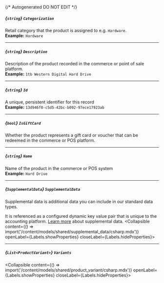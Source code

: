 {/* Autogenerated DO NOT EDIT  */}

##### *{`string`}* `Categorization`
Retail category that the product is assigned to e.g. `Hardware`.
<br/>
**Example:** `Hardware`

---
##### *{`string`}* `Description`
Description of the product recorded in the commerce or point of sale platform.
<br/>
**Example:** `1tb Western Digital Hard Drive`

---
##### *{`string`}* `Id`
A unique, persistent identifier for this record
<br/>
**Example:** `13d946f0-c5d5-42bc-b092-97ece17923ab`

---
##### *{`bool`}* `IsGiftCard`
Whether the product represents a gift card or voucher that
can be redeemed in the commerce or POS platform.


---
##### *{`string`}* `Name`
Name of the product in the commerce or POS system
<br/>
**Example:** `Hard Drive`

---
##### *{`SupplementalData`}* `SupplementalData`
Supplemental data is additional data you can include in our standard data types. 

It is referenced as a configured dynamic key value pair that is unique to the accounting platform. [Learn more](https://docs.codat.io/using\-the\-api/supplemental\-data/overview) about supplemental data.
<Collapsible content={() => import('/content/models/shared/supplemental_data/csharp.mdx')} openLabel={Labels.showProperties} closeLabel={Labels.hideProperties}>
</Collapsible>

---
##### *{`List<ProductVariant>`}* `Variants`
<Collapsible content={() => import('/content/models/shared/product_variant/csharp.mdx')} openLabel={Labels.showProperties} closeLabel={Labels.hideProperties}>
</Collapsible>


